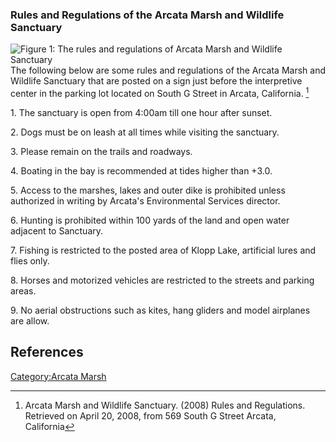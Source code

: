 ==='''Rules and Regulations of the Arcata Marsh and Wildlife Sanctuary'''===
[[Image:Rulesandreg.jpg|thumb|left|Figure 1: The rules and regulations of Arcata Marsh and Wildlife Sanctuary]]
The following below are some rules and regulations of the Arcata Marsh and Wildlife Sanctuary that are posted on a sign just before the interpretive center in the parking lot located on South G Street in Arcata, California. <ref> Arcata Marsh and Wildlife Sanctuary. (2008) Rules and Regulations. Retrieved on April 20, 2008, from 569 South G Street Arcata, California </ref> 

1. The sanctuary is open from 4:00am till one hour after sunset.

2. Dogs must be on leash at all times while visiting the sanctuary.

3. Please remain on the trails and roadways.

4. Boating in the bay is recommended at tides higher than +3.0.

5. Access to the marshes, lakes and outer dike is prohibited unless authorized in writing by Arcata's Environmental Services director.

6. Hunting is prohibited within 100 yards of the land and open water adjacent to Sanctuary.

7. Fishing is restricted to the posted area of Klopp Lake, artificial lures and flies only.

8. Horses and motorized vehicles are restricted to the streets and parking areas.

9. No aerial obstructions such as kites, hang gliders and model airplanes are allow.

==References==
<references/>
{{catneeded}}

[[Category:Arcata Marsh]]